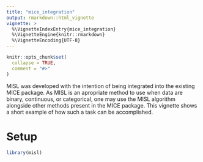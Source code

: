 ```yaml
---
title: "mice_integration"
output: rmarkdown::html_vignette
vignette: >
  %\VignetteIndexEntry{mice_integration}
  %\VignetteEngine{knitr::rmarkdown}
  %\VignetteEncoding{UTF-8}
---
```


```r
knitr::opts_chunk$set(
  collapse = TRUE,
  comment = "#>"
)
```


MISL was developed with the intention of being integrated into the existing MICE package. As MISL is an apropriate method to use when data are binary, continuous, or categorical, one may use the MISL algorithm alongside other methods present in the MICE package. This vignette shows a short example of how such a task can be accomplished.

# Setup

```r
library(misl)
```
